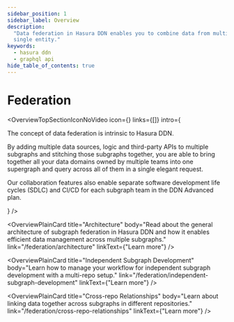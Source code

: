 ```yaml
---
sidebar_position: 1
sidebar_label: Overview
description:
  "Data federation in Hasura DDN enables you to combine data from multiple data sources and query it as if it was a
  single entity."
keywords:
  - hasura ddn
  - graphql api
hide_table_of_contents: true
---
```



# Federation

<OverviewTopSectionIconNoVideo
  icon={<Icon />}
  links={[]}
  intro={
    <div>
      <p>The concept of data federation is intrinsic to Hasura DDN.</p>
      <p>
        By adding multiple data sources, logic and third-party APIs to multiple subgraphs and stitching those subgraphs
        together, you are able to bring together all your data domains owned by multiple teams into one supergraph and
        query across all of them in a single elegant request.
      </p>
      <p>
        Our collaboration features also enable separate software development life cycles (SDLC) and CI/CD for each subgraph team in the DDN Advanced plan.
      </p>
    </div>
  }
/>

<div className="overview-gallery card-wrapper">

<OverviewPlainCard
  title="Architecture"
  body="Read about the general architecture of subgraph federation in Hasura DDN and how it enables efficient data management across multiple subgraphs."
  link="/federation/architecture"
  linkText={"Learn more"}
/>

<OverviewPlainCard
  title="Independent Subgraph Development"
  body="Learn how to manage your workflow for independent subgraph development with a multi-repo setup."
  link="/federation/independent-subgraph-development"
  linkText={"Learn more"}
/>

<OverviewPlainCard
  title="Cross-repo Relationships"
  body="Learn about linking data together across subgraphs in different repositories."
  link="/federation/cross-repo-relationships"
  linkText={"Learn more"}
/>

</div>
